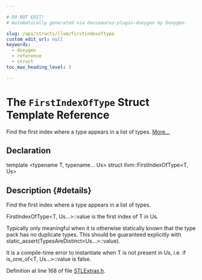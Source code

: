 ```yaml
---

# DO NOT EDIT!
# Automatically generated via docusaurus-plugin-doxygen by Doxygen.

slug: /api/structs/llvm/firstindexoftype
custom_edit_url: null
keywords:
  - doxygen
  - reference
  - struct
toc_max_heading_level: 3

---
```





# The `FirstIndexOfType` Struct Template Reference

<DoxygenPage pluginConfig={pluginConfig}>

Find the first index where a type appears in a list of types. <a href="#details">More...</a>

## Declaration

<CodeBlock>template &lt;typename T, typename... Us&gt;
struct llvm::FirstIndexOfType&lt;T, Us&gt;</CodeBlock>

## Description {#details}

Find the first index where a type appears in a list of types.

FirstIndexOfType&lt;T, Us...&gt;::value is the first index of T in Us.

Typically only meaningful when it is otherwise statically known that the type pack has no duplicate types. This should be guaranteed explicitly with static&#95;assert(TypesAreDistinct&lt;Us...&gt;::value).

It is a compile-time error to instantiate when T is not present in Us, i.e. if is&#95;one&#95;of&lt;T, Us...&gt;::value is false.

Definition at line 168 of file <a href="/docs/api/files/include/include/llvm/include/llvm/adt/stlextras-h">STLExtras.h</a>.

</DoxygenPage>
